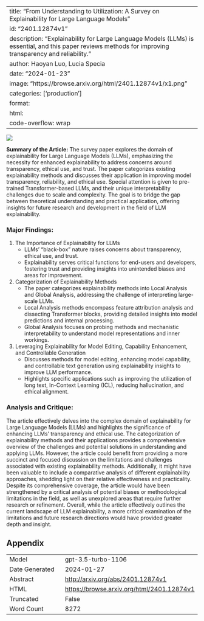 
---
title: "From Understanding to Utilization: A Survey on Explainability for Large Language Models"
id: "2401.12874v1"
description: "Explainability for Large Language Models (LLMs) is essential, and this paper reviews methods for improving transparency and reliability."
author: Haoyan Luo, Lucia Specia
date: "2024-01-23"
image: "https://browse.arxiv.org/html/2401.12874v1/x1.png"
categories: ['production']
format:
  html:
    code-overflow: wrap
---

![](https://browse.arxiv.org/html/2401.12874v1/x1.png)

**Summary of the Article:**
The survey paper explores the domain of explainability for Large Language Models (LLMs), emphasizing the necessity for enhanced explainability to address concerns around transparency, ethical use, and trust. The paper categorizes existing explainability methods and discusses their application in improving model transparency, reliability, and ethical use. Special attention is given to pre-trained Transformer-based LLMs, and their unique interpretability challenges due to scale and complexity. The goal is to bridge the gap between theoretical understanding and practical application, offering insights for future research and development in the field of LLM explainability.

### Major Findings:
1. The Importance of Explainability for LLMs
    - LLMs' "black-box" nature raises concerns about transparency, ethical use, and trust.
    - Explainability serves critical functions for end-users and developers, fostering trust and providing insights into unintended biases and areas for improvement.

2. Categorization of Explainability Methods
    - The paper categorizes explainability methods into Local Analysis and Global Analysis, addressing the challenge of interpreting large-scale LLMs.
    - Local Analysis methods encompass feature attribution analysis and dissecting Transformer blocks, providing detailed insights into model predictions and internal processing.
    - Global Analysis focuses on probing methods and mechanistic interpretability to understand model representations and inner workings.
   
3. Leveraging Explainability for Model Editing, Capability Enhancement, and Controllable Generation
    - Discusses methods for model editing, enhancing model capability, and controllable text generation using explainability insights to improve LLM performance.
    - Highlights specific applications such as improving the utilization of long text, In-Context Learning (ICL), reducing hallucination, and ethical alignment.

### Analysis and Critique:
The article effectively delves into the complex domain of explainability for Large Language Models (LLMs) and highlights the significance of enhancing LLMs' transparency and ethical use. The categorization of explainability methods and their applications provides a comprehensive overview of the challenges and potential solutions in understanding and applying LLMs. However, the article could benefit from providing a more succinct and focused discussion on the limitations and challenges associated with existing explainability methods. Additionally, it might have been valuable to include a comparative analysis of different explainability approaches, shedding light on their relative effectiveness and practicality. Despite its comprehensive coverage, the article would have been strengthened by a critical analysis of potential biases or methodological limitations in the field, as well as unexplored areas that require further research or refinement. Overall, while the article effectively outlines the current landscape of LLM explainability, a more critical examination of the limitations and future research directions would have provided greater depth and insight.

## Appendix

|          |          |
|----------|----------|
| Model     | gpt-3.5-turbo-1106       |
| Date Generated     | 2024-01-27       |
| Abstract | [http://arxiv.org/abs/2401.12874v1](http://arxiv.org/abs/2401.12874v1)        |
| HTML     | [https://browse.arxiv.org/html/2401.12874v1](https://browse.arxiv.org/html/2401.12874v1)       |
| Truncated       | False       |
| Word Count       | 8272       |